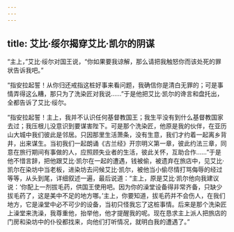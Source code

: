 ```yaml
---
---
---
```

title: 艾比·绥尔揭穿艾比·凯尔的阴谋
---




“主上，”艾比·绥尔对国王说，“你如果要我谅解，那么请把我触怒你而该处死的罪状告诉我吧。”

“指安拉起誓！从你归还戒指这桩好事来看问题，我确信你是清白无罪的；可是事情弄得这么糟，那只为了洗染匠对我说……”于是他把艾比·凯尔的谗言和盘托出，全都告诉了艾比·绥尔。

“指安拉起誓！主上，我并不认识任何基督教国王；我生平没有到什么基督教国家去过；我压根儿没意识到要谋害陛下。可是那个洗染匠，他原是我的伙伴，在亚历山大城中我们彼此是邻居。只因那里生活萧条，没有生意，我们才约着一起离乡背井，出来谋生。当初我们一起朗诵《古兰经》开宗明义第一章，彼此约法三章，同意在旅行期间有事做的人，应照顾失业者的生活，彼此关怀，互助合作……”于是他不惜言辞，把他跟艾比·凯尔在一起的遭遇，钱被偷，被遗弃在旅店中，见艾比·凯尔在染坊中当老板，进染坊去问候艾比·凯尔，被他当小偷尽情打骂侮辱的经过等等，从头到尾，详细叙述一遍，最后说道：“主上，原是艾比·凯尔他向我建议说：‘你配上一剂拔毛药，供国王使用吧。因为你的澡堂设备得非常齐备，只缺少拔毛药了，这是美中不足的地方哪。’主上，你要知道，拔毛药并不会伤人，在我们地方，它是澡堂中必不可少的设备，当初只怪我忘了这桩事情。后来是那个洗染匠上澡堂来洗澡，我尊重他，抬举他，他才提醒我的呢。现在恳求主上派人把旅店的门房和染坊中的仆役都找来，向他们打听情况，就明白我的遭遇了。”